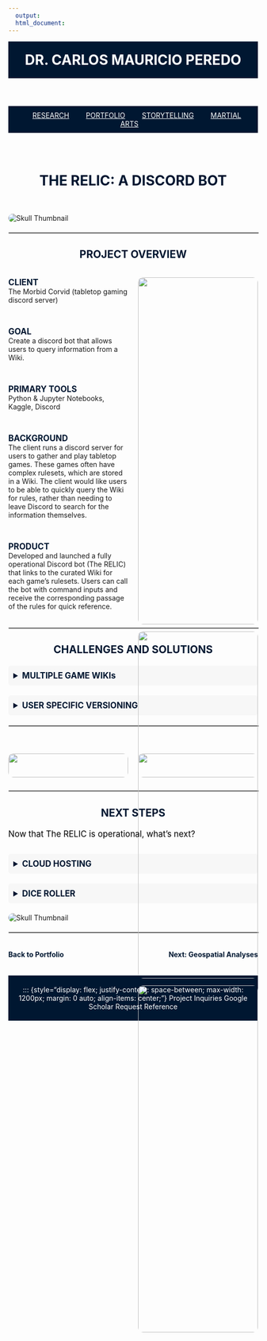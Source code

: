 ```yaml
---
  output:
  html_document:
---
```


<!-- HEADER with Name -->
<header style="text-align: center; padding: 20px; background-color: #001731; color: white;">
  <a href="index.html" style="color: white; text-decoration: none;">
    <h1 style="margin: 0;">DR. CARLOS MAURICIO PEREDO</h1>
  </a>
</header>

<nav style="background-color: #001731; padding: 10px; text-align: center;">
  <a href="Research.html" style="margin: 0 15px; color: white;">RESEARCH</a>
  <a href="Portfolio.html" style="margin: 0 15px; color: white;">PORTFOLIO</a>
  <a href="Storytelling.html" style="margin: 0 15px; color: white;">STORYTELLING</a>
  <a href="TCD.html" style="margin: 0 15px; color: white;">MARTIAL ARTS</a>
</nav>



<!-- Main Header Section -->
<section style="display: flex; flex-direction: column; align-items: center; max-width: 1200px; margin: 40px auto;">
  <h2 style="font-size: 2em; font-weight: bold; margin-bottom: 10px; color: #001731; text-align: center;">THE RELIC: A DISCORD BOT</h2>
</section>



<!-- Image Below the Section -->
<img src="Linked Files/RELIC bot/Bot3.png" alt="Skull Thumbnail" style="display: block; margin: 20px auto; max-width: 100%; height: auto; border-radius: 10px;">

<!-- Horizontal Line Divider as its own section -->
<hr style="width: 100%; border: 1px solid #ccc; margin: 20px auto;">



<!-- Subheading: Project Overview -->
<h3 style="font-size: 1.5em; font-weight: bold; margin-bottom: 20px; color: #001731; text-align: center;">PROJECT OVERVIEW</h3>

::: {style="display: flex; gap: 20px; max-width: 1200px; margin: 0 auto;"}

<!-- Left Column -->
::: {style="flex: 1; max-width: 50%;"}

<span style="font-size: 1.2em; font-weight: bold; color: #001731;">CLIENT</span>  
The Morbid Corvid (tabletop gaming discord server) 

<br>

<span style="font-size: 1.2em; font-weight: bold; color: #001731;">GOAL</span>  
Create a discord bot that allows users to query information from a Wiki.  

<br>

<span style="font-size: 1.2em; font-weight: bold; color: #001731;">PRIMARY TOOLS</span>  
Python & Jupyter Notebooks, Kaggle, Discord  

<br>

<span style="font-size: 1.2em; font-weight: bold; color: #001731;">BACKGROUND</span>  
The client runs a discord server for users to gather and play tabletop games. These games often have complex rulesets, which are stored in a Wiki. The client would like users to be able to quickly query the Wiki for rules, rather than needing to leave Discord to search for the information themselves.

<br>

<span style="font-size: 1.2em; font-weight: bold; color: #001731;">PRODUCT</span>  
Developed and launched a fully operational Discord bot (The RELIC) that links to the curated Wiki for each game’s rulesets. Users can call the bot with command inputs and receive the corresponding passage of the rules for quick reference.  

:::

<!-- Right Column -->
::: {style="flex: 1; max-width: 50%; text-align: center;"}
<img src="Linked Files/RELIC bot/Bot5.png" style="width: 100%; max-width: 400px; height: auto; border-radius: 10px;" alt="">

<img src="Linked Files/RELIC bot/Spellbook.png" style="width: 100%; max-width: 400px; height: auto; border-radius: 10px;" alt="">

<img src="Linked Files/RELIC bot/Cast a Spell.png" style="width: 100%; max-width: 400px; height: auto; border-radius: 10px;" alt="">
:::

:::



<!-- Horizontal Line Divider as its own section -->
<hr style="width: 100%; border: 1px solid #ccc; margin: 20px auto;">

<!-- Details: Challenges and Solutions -->
<h3 style="font-size: 1.5em; font-weight: bold; margin-bottom: 20px; color: #001731; text-align: center;">CHALLENGES AND SOLUTIONS</h3>

<!-- Dropdown Section -->
<details style="margin-bottom: 20px;">
  <summary style="font-size: 1.2em; font-weight: bold; color: #001731; cursor: pointer; padding: 10px; background-color: #f7f7f7; border-radius: 5px;">
    MULTIPLE GAME WIKIs
  </summary>
  <p style="margin: 10px 20px; font-size: 1em; color: black;">
    <b>The Challenge</b>: the client’s rulesets are scattered across multiple different Wikis for each game <br> <br>
    <b>The Solution</b>: create a master Wiki that automatically pulls updates fromhe individual Wiki pages and can be querried individually by the RELIC discord bot.
  </p>
</details>

<details style="margin-bottom: 20px;">
  <summary style="font-size: 1.2em; font-weight: bold; color: #001731; cursor: pointer; padding: 10px; background-color: #f7f7f7; border-radius: 5px;">
    USER SPECIFIC VERSIONING
  </summary>
  <p style="margin: 10px 20px; font-size: 1em; color: black;">
    <b>The Challenge</b>: the client wants different groups of users to be able to modify a game’s rulesets to fit their specific needs. <br> <br>
    <b>The Solution</b>: create game specific Wikis and prompt the users to select their Wiki of choice when first engaging The RELIC bot. Users can then modify their Wikis as needed without pushing changes to the entire server. 
  </p>
</details>



<!-- Horizontal Line Divider as its own section -->
<hr style="width: 100%; border: 1px solid #ccc; margin: 20px auto;">

<!-- Two Side-by-Side Images -->
::: {style="display: flex; gap: 20px; max-width: 1200px; margin: 40px auto; justify-content: center;"}

::: {style="flex: 1; text-align: center;"}
<img src="Linked Files/RELIC bot/Scout Ahead.png" style="width: 100%; max-width: 400px; height: auto; border-radius: 10px;" alt="">
:::

::: {style="flex: 1; text-align: center;"}
<img src="Linked Files/RELIC bot/Give Chase.png" style="width: 100%; max-width: 400px; height: auto; border-radius: 10px;" alt="">
:::

:::



<!-- Horizontal Line Divider as its own section -->
<hr style="width: 100%; border: 1px solid #ccc; margin: 20px auto;">

<!-- Details: Challenges and Solutions -->
<h3 style="font-size: 1.5em; font-weight: bold; margin-bottom: 20px; color: #001731; text-align: center;">NEXT STEPS</h3>
<p style="font-size: 1.2em; max-width: 800px; color: black; margin-bottom: 30px; text-align: left; align-self: flex-start;">
    Now that The RELIC is operational, what's next? 
  </p>

<!-- Dropdown Section -->
<details style="margin-bottom: 20px;">
  <summary style="font-size: 1.2em; font-weight: bold; color: #001731; cursor: pointer; padding: 10px; background-color: #f7f7f7; border-radius: 5px;">
    CLOUD HOSTING
  </summary>
  <p style="margin: 10px 20px; font-size: 1em; color: black;">
    Hosting The RELIC on a cloud based platform will ensure that the bot is always active, not just when a Discord moderator is available to host.   </p>
</details>

<details style="margin-bottom: 20px;">
  <summary style="font-size: 1.2em; font-weight: bold; color: #001731; cursor: pointer; padding: 10px; background-color: #f7f7f7; border-radius: 5px;">
    DICE ROLLER
  </summary>
  <p style="margin: 10px 20px; font-size: 1em; color: black;">
    Tabletop games frequently employ dice rolling mechanics. Adding a dice rolling functionality keeps users from leaving the platform for other tools. 
  </p>
</details>

<!-- Image Below the Section -->
<img src="Linked Files/RELIC bot/Bot4.jpg" alt="Skull Thumbnail" style="display: block; margin: 20px auto; max-width: 100%; height: auto; border-radius: 10px;">



<!-- Horizontal Divider -->
<hr style="width: 100%; border: 1px solid #ccc; margin: 20px auto;">

<!-- Navigation Links -->
<div style="display: flex; justify-content: space-between; max-width: 1200px; margin: 20px auto;">

  <!-- Back to Portfolio -->
  <a href="Portfolio.html" style="font-size: 1em; font-weight: bold; color: #001731; text-decoration: none;">
    Back to Portfolio
  </a>

  <!-- Next Project -->
  <a href="gisviz.html" style="font-size: 1em; font-weight: bold; color: #001731; text-decoration: none;">
    Next: Geospatial Analyses
  </a>

</div>



<footer style="background-color: #001731; color: white; text-align: center; padding: 20px;">
  ::: {style="display: flex; justify-content: space-between; max-width: 1200px; margin: 0 auto; align-items: center;"}
  [Project Inquiries](Inquiries.html){style="color: white; text-decoration: none;"}
  [Google Scholar](https://scholar.google.com/citations?user=IZRnfS0AAAAJ&hl=en){style="color: white; text-decoration: none;"}
  [Request Reference](Reference.html){style="color: white; text-decoration: none;"}
</footer>